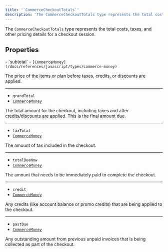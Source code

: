 ```yaml
---
title: '`CommerceCheckoutTotals`'
description: 'The CommerceCheckoutTotals type represents the total costs, taxes, and other pricing details for a checkout session.'
---
```


The `CommerceCheckoutTotals` type represents the total costs, taxes, and other pricing details for a checkout session.

## Properties

<Properties>
  - `subtotal`
  - <code>[CommerceMoney](/docs/references/javascript/types/commerce-money)</code>

  The price of the items or plan before taxes, credits, or discounts are applied.

  ---

  - `grandTotal`
  - <code>[CommerceMoney](/docs/references/javascript/types/commerce-money)</code>

  The total amount for the checkout, including taxes and after credits/discounts are applied. This is the final amount due.

  ---

  - `taxTotal`
  - <code>[CommerceMoney](/docs/references/javascript/types/commerce-money)</code>

  The amount of tax included in the checkout.

  ---

  - `totalDueNow`
  - <code>[CommerceMoney](/docs/references/javascript/types/commerce-money)</code>

  The amount that needs to be immediately paid to complete the checkout.

  ---

  - `credit`
  - <code>[CommerceMoney](/docs/references/javascript/types/commerce-money)</code>

  Any credits (like account balance or promo credits) that are being applied to the checkout.

  ---

  - `pastDue`
  - <code>[CommerceMoney](/docs/references/javascript/types/commerce-money)</code>

  Any outstanding amount from previous unpaid invoices that is being collected as part of the checkout.
</Properties>
